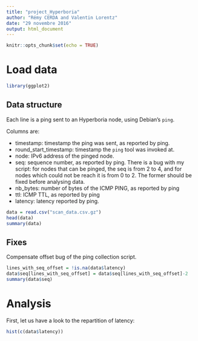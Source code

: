 ```yaml
---
title: "project_Hyperboria"
author: "Rémy CERDA and Valentin Lorentz"
date: "29 novembre 2016"
output: html_document
---
```


```r
knitr::opts_chunk$set(echo = TRUE)
```


# Load data

```r
library(ggplot2)
```

## Data structure

Each line is a ping sent to an Hyperboria node, using Debian's `ping`.

Columns are:

* timestamp: timestamp the ping was sent, as reported by ping.
* round_start_timestamp: timestamp the `ping` tool was invoked at.
* node: IPv6 address of the pinged node.
* seq: sequence number, as reported by ping. There is a bug with my script: for nodes that can be pinged, the seq is from 2 to 4, and for nodes which could not be reach it is from 0 to 2. The former should be fixed before analysing data.
* nb_bytes: number of bytes of the ICMP PING, as reported by ping
* ttl: ICMP TTL, as reported by ping
* latency: latency reported by ping.

```r
data = read.csv("scan_data.csv.gz")
head(data)
summary(data)
```

## Fixes

Compensate offset bug of the ping collection script.

```r
lines_with_seq_offset = !is.na(data$latency)
data$seq[lines_with_seq_offset] = data$seq[lines_with_seq_offset]-2
summary(data$seq)
```

# Analysis

First, let us have a look to the repartition of latency:
```r
hist(c(data$latency))
```
